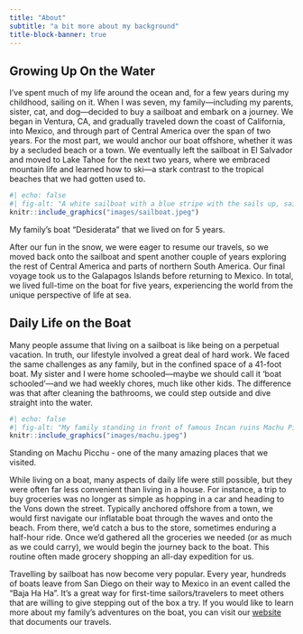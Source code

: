 ```yaml
---
title: "About"
subtitle: "a bit more about my background"
title-block-banner: true
---
```



## Growing Up On the Water
I've spent much of my life around the ocean and, for a few years during my childhood, sailing on it. When I was seven, my family—including my parents, sister, cat, and dog—decided to buy a sailboat and embark on a journey. We began in Ventura, CA, and gradually traveled down the coast of California, into Mexico, and through part of Central America over the span of two years. For the most part, we would anchor our boat offshore, whether it was by a secluded beach or a town. We eventually left the sailboat in El Salvador and moved to Lake Tahoe for the next two years, where we embraced mountain life and learned how to ski—a stark contrast to the tropical beaches that we had gotten used to.

:::{.column-margin}
```r
#| echo: false
#| fig-alt: "A white sailboat with a blue stripe with the sails up, sailing downwind."
knitr::include_graphics("images/sailboat.jpeg")
```
::: {.center-text .extra-small-text .dark-gray-text .topbr}
My family's boat "Desiderata" that we lived on for 5 years.
:::
:::

After our fun in the snow, we were eager to resume our travels, so we moved back onto the sailboat and spent another couple of years exploring the rest of Central America and parts of northern South America. Our final voyage took us to the Galapagos Islands before returning to Mexico. In total, we lived full-time on the boat for five years, experiencing the world from the unique perspective of life at sea.  



## Daily Life on the Boat
Many people assume that living on a sailboat is like being on a perpetual vacation. In truth, our lifestyle involved a great deal of hard work. We faced the same challenges as any family, but in the confined space of a 41-foot boat. My sister and I were home schooled—maybe we should call it 'boat schooled'—and we had weekly chores, much like other kids. The difference was that after cleaning the bathrooms, we could step outside and dive straight into the water.

:::{.column-margin}
```r
#| echo: false
#| fig-alt: "My family standing in front of famous Incan ruins Machu Picchu"
knitr::include_graphics("images/machu.jpeg")
```
::: {.center-text .extra-small-text .dark-gray-text .topbr}
Standing on Machu Picchu - one of the many amazing places that we visited.
:::
:::

While living on a boat, many aspects of daily life were still possible, but they were often far less convenient than living in a house. For instance, a trip to buy groceries was no longer as simple as hopping in a car and heading to the Vons down the street. Typically anchored offshore from a town, we would first navigate our inflatable boat through the waves and onto the beach. From there, we'd catch a bus to the store, sometimes enduring a half-hour ride. Once we'd gathered all the groceries we needed (or as much as we could carry), we would begin the journey back to the boat.  This routine often made grocery shopping an all-day expedition for us. 

Travelling by sailboat has now become very popular. Every year, hundreds of boats leave from San Diego on their way to Mexico in an event called the "Baja Ha Ha". It's a great way for first-time sailors/travelers to meet others that are willing to give stepping out of the box a try. If you would like to learn more about my family's adventures on the boat, you can visit our [website](https://sv-desiderata.com/) that documents our travels. 
















